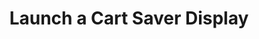 ---
title: "Launch a Cart Saver Display"
sidebarTitle: "Cart Savers"
description: "Target high-intent shoppers and prevent cart abandonment with this easy strategy."
---